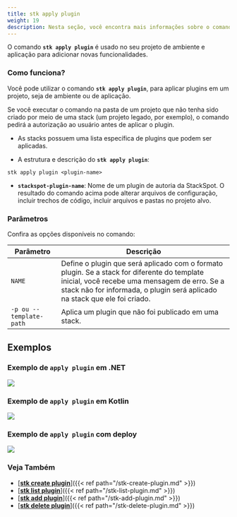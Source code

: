 ```yaml
---
title: stk apply plugin
weight: 19
description: Nesta seção, você encontra mais informações sobre o comando 'stk apply plugin'.
---
```


O comando **`stk apply plugin`** é usado no seu projeto de ambiente e aplicação para adicionar novas funcionalidades.

### **Como funciona?**

Você pode utilizar o comando **`stk apply plugin`**, para aplicar plugins em um projeto, seja de ambiente ou de aplicação.

<alert color="secondary">
Se você executar o comando na pasta de um projeto que não tenha sido criado por meio de uma stack (um projeto legado, por exemplo), o comando pedirá a autorização ao usuário antes de aplicar o plugin.
</alert>

- As stacks possuem uma lista específica de plugins que podem ser aplicadas.

- A estrutura e descrição do **`stk apply plugin`**:
```
stk apply plugin <plugin-name>
```

- **`stackspot-plugin-name`**: Nome de um plugin de autoria da StackSpot.
O resultado do comando acima pode alterar arquivos de configuração, incluir trechos de código, incluir arquivos e pastas no projeto alvo.

### **Parâmetros**
Confira as opções disponíveis no comando:


| Parâmetro | Descrição |
| ----------- | ----------- |
| `NAME` | Define o plugin que será aplicado com o formato plugin. Se a stack for diferente do template inicial, você recebe uma mensagem de erro. Se a stack não for informada, o plugin será aplicado na stack que ele foi criado.|
| `-p ou --template-path` | Aplica um plugin que não foi publicado em uma stack. |

## **Exemplos**
### **Exemplo de `apply plugin` em .NET**

![](/v3.0.0/stkgifs/stk-apply-plugin-dotnet.gif)

### **Exemplo de `apply plugin` em Kotlin**

![](/v3.0.0/stkgifs/stk-apply-plugin-sqs-kotlin-app.gif)

### **Exemplo de `apply plugin` com deploy**

![](/v3.0.0/stkgifs/stk-apply-plugin-with-deploy.gif)


### **Veja Também**
- [<ins>**stk create plugin**</ins>]({{< ref path="/stk-create-plugin.md" >}})
- [<ins>**stk list plugin**</ins>]({{< ref path="/stk-list-plugin.md" >}})
- [<ins>**stk add plugin**</ins>]({{< ref path="/stk-add-plugin.md" >}})
- [<ins>**stk delete plugin**</ins>]({{< ref path="/stk-delete-plugin.md" >}}) 